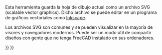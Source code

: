 <languages/>
{{docnav|[[Drawing_SpreadsheetView|Spreadsheet View]]||[[Drawing_Workbench|Drawing Workbench]]|IconL=Drawing_SpreadsheetView.png|IconC=Workbench_Drawing.svg}}

<div class="mw-translate-fuzzy">
{{GuiCommand/es|Name=Drawing Save|Workbenches=[[Drawing Workbench/es|Dibujo]], Complete|MenuLocation=Dibujo → Exportar página...|Shortcut=none|SeeAlso=[[Drawing Open SVG/es|Abrir SVG]]}}
</div>

Esta herramienta guarda la hoja de dibujo actual como un archivo SVG (scalable vector graphics). Dicho archivo se puede editar en un programa de gráficos vectoriales como [http://www.inkscape.org Inkscape].

<div class="mw-translate-fuzzy">
Los archivos SVG son comunes y se pueden visualizar en la mayoría de visores y navegadores modernos. Puede ser un modo útil de compartir diseños con gente que no tenga FreeCAD instalado en sus ordenadores.
</div>


{{docnav|[[Drawing_SpreadsheetView|Spreadsheet View]]||[[Drawing_Workbench|Drawing Workbench]]|IconL=Drawing_SpreadsheetView.png|IconC=Workbench_Drawing.svg}}

{{Drawing Tools navi{{#translation:}}}}
{{Userdocnavi{{#translation:}}}}